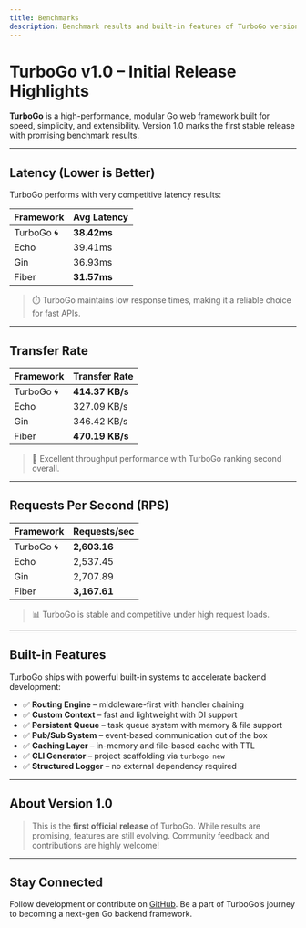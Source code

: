 ```yaml
---
title: Benchmarks
description: Benchmark results and built-in features of TurboGo version 1.0
---
```



#  TurboGo v1.0 – Initial Release Highlights

**TurboGo** is a high-performance, modular Go web framework built for speed, simplicity, and extensibility. Version 1.0 marks the first stable release with promising benchmark results.

---

##  Latency (Lower is Better)

TurboGo performs with very competitive latency results:

<ResponsiveImage
  lightSrc="/images/tr-light.png"
  darkSrc="/images/tr.png"
  alt="Requests per second chart"
  className="w-full h-auto"
/>


| Framework   | Avg Latency |
|-------------|-------------|
| TurboGo 🌀   | **38.42ms** |
| Echo        | 39.41ms     |
| Gin         | 36.93ms     |
| Fiber       | **31.57ms** |

> ⏱️ TurboGo maintains low response times, making it a reliable choice for fast APIs.

---

##  Transfer Rate

<ResponsiveImage
  lightSrc="/images/tpr-light.png"
  darkSrc="/images/tpr.png"
  alt="Requests per second chart"
  className="w-full h-auto"
/>


| Framework   | Transfer Rate |
|-------------|----------------|
| TurboGo 🌀   | **414.37 KB/s** |
| Echo        | 327.09 KB/s     |
| Gin         | 346.42 KB/s     |
| Fiber       | **470.19 KB/s** |

> 🚀 Excellent throughput performance with TurboGo ranking second overall.

---

##  Requests Per Second (RPS)

<ResponsiveImage
  lightSrc="/images/rps-light.png"
  darkSrc="/images/rps.png"
  alt="Requests per second chart"
  className="w-full h-auto"
/>

| Framework   | Requests/sec |
|-------------|--------------|
| TurboGo 🌀   | **2,603.16** |
| Echo        | 2,537.45     |
| Gin         | 2,707.89     |
| Fiber       | **3,167.61** |

> 📊 TurboGo is stable and competitive under high request loads.

---

##  Built-in Features

TurboGo ships with powerful built-in systems to accelerate backend development:

- ✅ **Routing Engine** – middleware-first with handler chaining
- ✅ **Custom Context** – fast and lightweight with DI support
- ✅ **Persistent Queue** – task queue system with memory & file support
- ✅ **Pub/Sub System** – event-based communication out of the box
- ✅ **Caching Layer** – in-memory and file-based cache with TTL
- ✅ **CLI Generator** – project scaffolding via `turbogo new`
- ✅ **Structured Logger** – no external dependency required

---

##  About Version 1.0

> This is the **first official release** of TurboGo. While results are promising, features are still evolving. Community feedback and contributions are highly welcome!

---

##  Stay Connected

Follow development or contribute on [GitHub](https://github.com/Dziqha/TurboGo). Be a part of TurboGo’s journey to becoming a next-gen Go backend framework.

